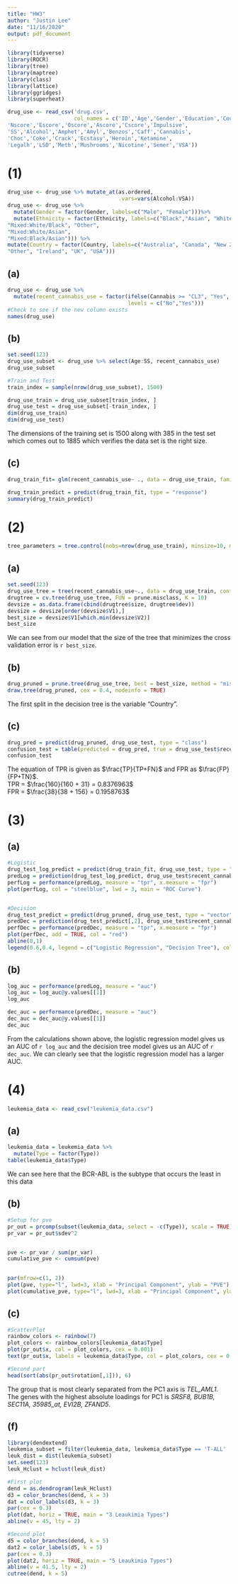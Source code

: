 ---
title: "HW3"
author: "Justin Lee"
date: "11/16/2020"
output: pdf_document
---

```{r message=FALSE, warning=FALSE}
library(tidyverse)
library(ROCR)
library(tree)
library(maptree)
library(class)
library(lattice)
library(ggridges)
library(superheat)

drug_use <- read_csv('drug.csv',
                     col_names = c('ID','Age','Gender','Education','Country','Ethnicity',
'Nscore','Escore','Oscore','Ascore','Cscore','Impulsive',
'SS','Alcohol','Amphet','Amyl','Benzos','Caff','Cannabis',
'Choc','Coke','Crack','Ecstasy','Heroin','Ketamine',
'Legalh','LSD','Meth','Mushrooms','Nicotine','Semer','VSA'))

```

# (1) 

```{r}
drug_use <- drug_use %>% mutate_at(as.ordered,
                                   .vars=vars(Alcohol:VSA))
drug_use <- drug_use %>%
  mutate(Gender = factor(Gender, labels=c("Male", "Female")))%>%
  mutate(Ethnicity = factor(Ethnicity, labels=c("Black","Asian", "White",
"Mixed:White/Black", "Other",
"Mixed:White/Asian",
"Mixed:Black/Asian"))) %>%
mutate(Country = factor(Country, labels=c("Australia", "Canada", "New Zealand",
"Other", "Ireland", "UK", "USA")))

```

## (a)

```{r}
drug_use <- drug_use %>% 
  mutate(recent_cannabis_use = factor(ifelse(Cannabis >= "CL3", "Yes", "No"),
                                      levels = c("No","Yes")))
#Check to see if the new column exists
names(drug_use)
```

## (b)

```{r}
set.seed(123)
drug_use_subset <- drug_use %>% select(Age:SS, recent_cannabis_use)
drug_use_subset

#Train and Test
train_index = sample(nrow(drug_use_subset), 1500)

drug_use_train = drug_use_subset[train_index, ]
drug_use_test = drug_use_subset[-train_index, ]
dim(drug_use_train)
dim(drug_use_test)

```
The dimensions of the training set is 1500 along with 385 in the test set which comes out to 1885 which verifies the data set is the right size.\

## (c)

```{r}
drug_train_fit= glm(recent_cannabis_use~ ., data = drug_use_train, family = binomial)

drug_train_predict = predict(drug_train_fit, type = "response")
summary(drug_train_predict)
```

\newpage

# (2)

```{r}
tree_parameters = tree.control(nobs=nrow(drug_use_train), minsize=10, mindev=1e-3)
```

## (a)

```{r}
set.seed(123)
drug_use_tree = tree(recent_cannabis_use~., data = drug_use_train, control = tree_parameters)
drugtree = cv.tree(drug_use_tree, FUN = prune.misclass, K = 10)
devsize = as.data.frame(cbind(drugtree$size, drugtree$dev))
devsize = devsize[order(devsize$V1),]
best_size = devsize$V1[which.min(devsize$V2)]
best_size
```
We can see from our model that the size of the tree that minimizes the cross validation error is `r best_size`.

## (b)

```{r}
drug_pruned = prune.tree(drug_use_tree, best = best_size, method = "misclass")
draw.tree(drug_pruned, cex = 0.4, nodeinfo = TRUE)
```

The first split in the decision tree is the variable "Country".

## (c)

```{r}
drug_pred = predict(drug_pruned, drug_use_test, type = "class")
confusion_test = table(predicted = drug_pred, true = drug_use_test$recent_cannabis_use)
confusion_test

```
The equation of TPR is given as $\frac{TP}{TP+FN}$ and FPR as $\frac{FP}{FP+TN}$.\
TPR = $\frac{160}{160 + 31} = 0.8376963$\
FPR = $\frac{38}{38 + 156} = 0.1958763$\

\newpage

# (3) 

## (a)

```{r}
#Logistic
drug_test_log_predict = predict(drug_train_fit, drug_use_test, type = "response")
predLog = prediction(drug_test_log_predict, drug_use_test$recent_cannabis_use)
perfLog = performance(predLog, measure = "tpr", x.measure = "fpr")
plot(perfLog, col = "steelblue", lwd = 3, main = "ROC Curve")


#Decision
drug_test_predict = predict(drug_pruned, drug_use_test, type = "vector")
predDec = prediction(drug_test_predict[,2], drug_use_test$recent_cannabis_use)
perfDec = performance(predDec, measure = "tpr", x.measure = "fpr")
plot(perfDec, add = TRUE, col = "red")
abline(0,1)
legend(0.6,0.4, legend = c("Logistic Regression", "Decision Tree"), col = c("steelblue", "red"), lty = 1, cex = 0.8)
```

## (b)

```{r}
log_auc = performance(predLog, measure = "auc")
log_auc = log_auc@y.values[[1]]
log_auc

dec_auc = performance(predDec, measure = "auc")
dec_auc = dec_auc@y.values[[1]]
dec_auc
```
From the calculations shown above, the logistic regression model gives us an AUC of `r log_auc` and the decision tree model gives us an AUC of `r dec_auc`. We can clearly see that the logistic regression model has a larger AUC. 

\newpage

# (4)

```{r message=FALSE, warning=FALSE}
leukemia_data <- read_csv("leukemia_data.csv")
```

## (a) 

```{r}
leukemia_data = leukemia_data %>%
  mutate(Type = factor(Type))
table(leukemia_data$Type)
```

We can see here that the BCR-ABL is the subtype that occurs the least in this data

## (b)

```{r}
#Setup for pve
pr_out = prcomp(subset(leukemia_data, select = -c(Type)), scale = TRUE)
pr_var = pr_out$sdev^2


pve <- pr_var / sum(pr_var)
cumulative_pve <- cumsum(pve)
  

par(mfrow=c(1, 2))
plot(pve, type="l", lwd=3, xlab = "Principal Component", ylab = "PVE")
plot(cumulative_pve, type="l", lwd=3, xlab = "Principal Component", ylab = "Cumulative PVE")
```

## (c) 

```{r}
#ScatterPlot
rainbow_colors <- rainbow(7)
plot_colors <- rainbow_colors[leukemia_data$Type]
plot(pr_out$x, col = plot_colors, cex = 0.001)
text(pr_out$x, labels = leukemia_data$Type, col = plot_colors, cex = 0.5)

#Second part
head(sort(abs(pr_out$rotation[,1])), 6)
```

The group that is most clearly separated from the PC1 axis is *TEL_AML1*. The genes with the highest absolute loadings for PC1 is *SRSF8, BUB1B, SEC11A, 35985_at, EVI2B, ZFAND5*.

## (f)

```{r warning=FALSE}
library(dendextend)
leukemia_subset = filter(leukemia_data, leukemia_data$Type == 'T-ALL' | leukemia_data$Type == 'TEL-AML1' | leukemia_data$Type == 'Hyperdip50')
leuk_dist = dist(leukemia_subset)
set.seed(123)
leuk_Hclust = hclust(leuk_dist)

#First plot
dend = as.dendrogram(leuk_Hclust)
d3 = color_branches(dend, k = 3)
dat = color_labels(d3, k = 3)
par(cex = 0.3)
plot(dat, horiz = TRUE, main = "3 Leaukimia Types")
abline(v = 45, lty = 2)

#Second plot
d5 = color_branches(dend, k = 5)
dat2 = color_labels(d5, k = 5)
par(cex = 0.3)
plot(dat2, horiz = TRUE, main = "5 Leaukimia Types")
abline(v = 41.5, lty = 2)
cutree(dend, k = 5)
```
